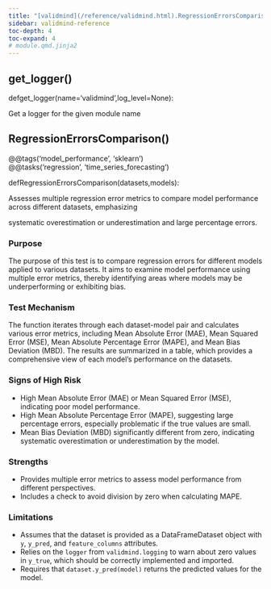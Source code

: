 ```yaml
---
title: "[validmind](/reference/validmind.html).RegressionErrorsComparison"
sidebar: validmind-reference
toc-depth: 4
toc-expand: 4
# module.qmd.jinja2
---
```


## get_logger<span class='muted'>()</span>

<!-- signatures.jinja2 -->

::: {.signature}

<span class="kw">def</span><span class="name">get_logger</span>(<span class="params"><span class="n">name</span><span class="o">=</span><span class="s1">'validmind'</span><span class="muted">,</span></span><span class="params"><span class="n">log_level</span><span class="o">=</span><span class="kc">None</span></span>):

:::

<!-- docstring.jinja2 -->

Get a logger for the given module name

<!-- function.qmd.jinja2 -->

## RegressionErrorsComparison[()]{.muted}

<!-- signatures.jinja2 -->

::: {.signature}

<div class="decorator">@<!-- types.jinja2 - format_type --><span class="n">@tags('model_performance', 'sklearn')</span></div><div class="decorator">@<!-- types.jinja2 - format_type --><span class="n">@tasks('regression', 'time_series_forecasting')</span></div>
<span class="kw">def</span><span class="name">RegressionErrorsComparison</span>(<span class="params"><span class="n">datasets</span><span class="muted">,</span></span><span class="params"><span class="n">models</span></span>):

:::

<!-- docstring.jinja2 -->

Assesses multiple regression error metrics to compare model performance across different datasets, emphasizing

systematic overestimation or underestimation and large percentage errors.

### Purpose

The purpose of this test is to compare regression errors for different models applied to various datasets. It aims to examine model performance using multiple error metrics, thereby identifying areas where models may be underperforming or exhibiting bias.

### Test Mechanism

The function iterates through each dataset-model pair and calculates various error metrics, including Mean Absolute Error (MAE), Mean Squared Error (MSE), Mean Absolute Percentage Error (MAPE), and Mean Bias Deviation (MBD). The results are summarized in a table, which provides a comprehensive view of each model's performance on the datasets.

### Signs of High Risk

- High Mean Absolute Error (MAE) or Mean Squared Error (MSE), indicating poor model performance.
- High Mean Absolute Percentage Error (MAPE), suggesting large percentage errors, especially problematic if the true values are small.
- Mean Bias Deviation (MBD) significantly different from zero, indicating systematic overestimation or underestimation by the model.

### Strengths

- Provides multiple error metrics to assess model performance from different perspectives.
- Includes a check to avoid division by zero when calculating MAPE.

### Limitations

- Assumes that the dataset is provided as a DataFrameDataset object with `y`, `y_pred`, and `feature_columns` attributes.
- Relies on the `logger` from `validmind.logging` to warn about zero values in `y_true`, which should be correctly implemented and imported.
- Requires that `dataset.y_pred(model)` returns the predicted values for the model.
